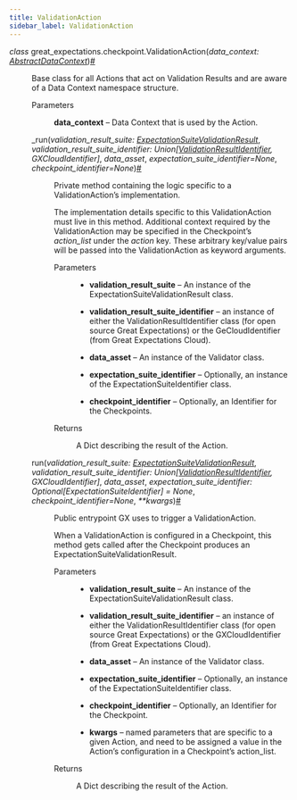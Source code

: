 ```yaml
---
title: ValidationAction
sidebar_label: ValidationAction
---
```



<section class="sphinx-api-doc" id="validationaction">

<dl class="py class">
<dt class="sig sig-object py" id="great_expectations.checkpoint.ValidationAction">
<em class="property"><span class="pre">class</span><span class="w"> </span></em><span class="sig-prename descclassname"><span class="pre">great_expectations.checkpoint.</span></span><span class="sig-name descname"><span class="pre">ValidationAction</span></span><span class="sig-paren">(</span><em class="sig-param"><span class="n"><span class="pre">data_context</span></span><span class="p"><span class="pre">:</span></span><span class="w"> </span><span class="n"><a class="reference internal" href="https://docs.greatexpectations.io/docs/0.17.23/reference/api/data_context/AbstractDataContext_class#great_expectations.data_context.AbstractDataContext" title="great_expectations.data_context.AbstractDataContext"><span class="pre">AbstractDataContext</span></a></span></em><span class="sig-paren">)</span><a class="headerlink" href="#great_expectations.checkpoint.ValidationAction" title="Permalink to this definition">#</a></dt>
<dd><p>Base class for all Actions that act on Validation Results and are aware of a Data Context namespace structure.</p>
<dl class="field-list simple">
<dt class="field-odd">Parameters</dt>
<dd class="field-odd"><p><strong>data_context</strong> – Data Context that is used by the Action.</p>
</dd>
</dl>
<dl class="py method">
<dt class="sig sig-object py" id="great_expectations.checkpoint.ValidationAction._run">
<span class="sig-name descname"><span class="pre">_run</span></span><span class="sig-paren">(</span><em class="sig-param"><span class="n"><span class="pre">validation_result_suite</span></span><span class="p"><span class="pre">:</span></span><span class="w"> </span><span class="n"><a class="reference internal" href="https://docs.greatexpectations.io/docs/0.17.23/reference/api/core/ExpectationSuiteValidationResult_class#great_expectations.core.ExpectationSuiteValidationResult" title="great_expectations.core.ExpectationSuiteValidationResult"><span class="pre">ExpectationSuiteValidationResult</span></a></span></em>, <em class="sig-param"><span class="n"><span class="pre">validation_result_suite_identifier</span></span><span class="p"><span class="pre">:</span></span><span class="w"> </span><span class="n"><span class="pre">Union</span><span class="p"><span class="pre">[</span></span><a class="reference internal" href="https://docs.greatexpectations.io/docs/0.17.23/reference/api/data_context/types/resource_identifiers/ValidationResultIdentifier_class#great_expectations.data_context.types.resource_identifiers.ValidationResultIdentifier" title="great_expectations.data_context.types.resource_identifiers.ValidationResultIdentifier"><span class="pre">ValidationResultIdentifier</span></a><span class="p"><span class="pre">,</span></span><span class="w"> </span><span class="pre">GXCloudIdentifier</span><span class="p"><span class="pre">]</span></span></span></em>, <em class="sig-param"><span class="n"><span class="pre">data_asset</span></span></em>, <em class="sig-param"><span class="n"><span class="pre">expectation_suite_identifier</span></span><span class="o"><span class="pre">=</span></span><span class="default_value"><span class="pre">None</span></span></em>, <em class="sig-param"><span class="n"><span class="pre">checkpoint_identifier</span></span><span class="o"><span class="pre">=</span></span><span class="default_value"><span class="pre">None</span></span></em><span class="sig-paren">)</span><a class="headerlink" href="#great_expectations.checkpoint.ValidationAction._run" title="Permalink to this definition">#</a></dt>
<dd><p>Private method containing the logic specific to a ValidationAction’s implementation.</p>
<p>The implementation details specific to this ValidationAction must live in this method.
Additional context required by the ValidationAction may be specified in the Checkpoint’s
<cite>action_list</cite> under the <cite>action</cite> key. These arbitrary key/value pairs will be passed into
the ValidationAction as keyword arguments.</p>
<dl class="field-list simple">
<dt class="field-odd">Parameters</dt>
<dd class="field-odd"><ul class="simple">
<li><p><strong>validation_result_suite</strong> – An instance of the ExpectationSuiteValidationResult class.</p></li>
<li><p><strong>validation_result_suite_identifier</strong> – an instance of either the ValidationResultIdentifier
class (for open source Great Expectations) or the GeCloudIdentifier (from Great Expectations Cloud).</p></li>
<li><p><strong>data_asset</strong> – An instance of the Validator class.</p></li>
<li><p><strong>expectation_suite_identifier</strong> – Optionally, an instance of the ExpectationSuiteIdentifier class.</p></li>
<li><p><strong>checkpoint_identifier</strong> – Optionally, an Identifier for the Checkpoints.</p></li>
</ul>
</dd>
<dt class="field-even">Returns</dt>
<dd class="field-even"><p>A Dict describing the result of the Action.</p>
</dd>
</dl>
</dd></dl>
<dl class="py method">
<dt class="sig sig-object py" id="great_expectations.checkpoint.ValidationAction.run">
<span class="sig-name descname"><span class="pre">run</span></span><span class="sig-paren">(</span><em class="sig-param"><span class="n"><span class="pre">validation_result_suite</span></span><span class="p"><span class="pre">:</span></span><span class="w"> </span><span class="n"><a class="reference internal" href="https://docs.greatexpectations.io/docs/0.17.23/reference/api/core/ExpectationSuiteValidationResult_class#great_expectations.core.ExpectationSuiteValidationResult" title="great_expectations.core.ExpectationSuiteValidationResult"><span class="pre">ExpectationSuiteValidationResult</span></a></span></em>, <em class="sig-param"><span class="n"><span class="pre">validation_result_suite_identifier</span></span><span class="p"><span class="pre">:</span></span><span class="w"> </span><span class="n"><span class="pre">Union</span><span class="p"><span class="pre">[</span></span><a class="reference internal" href="https://docs.greatexpectations.io/docs/0.17.23/reference/api/data_context/types/resource_identifiers/ValidationResultIdentifier_class#great_expectations.data_context.types.resource_identifiers.ValidationResultIdentifier" title="great_expectations.data_context.types.resource_identifiers.ValidationResultIdentifier"><span class="pre">ValidationResultIdentifier</span></a><span class="p"><span class="pre">,</span></span><span class="w"> </span><span class="pre">GXCloudIdentifier</span><span class="p"><span class="pre">]</span></span></span></em>, <em class="sig-param"><span class="n"><span class="pre">data_asset</span></span></em>, <em class="sig-param"><span class="n"><span class="pre">expectation_suite_identifier</span></span><span class="p"><span class="pre">:</span></span><span class="w"> </span><span class="n"><span class="pre">Optional</span><span class="p"><span class="pre">[</span></span><span class="pre">ExpectationSuiteIdentifier</span><span class="p"><span class="pre">]</span></span></span><span class="w"> </span><span class="o"><span class="pre">=</span></span><span class="w"> </span><span class="default_value"><span class="pre">None</span></span></em>, <em class="sig-param"><span class="n"><span class="pre">checkpoint_identifier</span></span><span class="o"><span class="pre">=</span></span><span class="default_value"><span class="pre">None</span></span></em>, <em class="sig-param"><span class="o"><span class="pre">**</span></span><span class="n"><span class="pre">kwargs</span></span></em><span class="sig-paren">)</span><a class="headerlink" href="#great_expectations.checkpoint.ValidationAction.run" title="Permalink to this definition">#</a></dt>
<dd><p>Public entrypoint GX uses to trigger a ValidationAction.</p>
<p>When a ValidationAction is configured in a Checkpoint, this method gets called
after the Checkpoint produces an ExpectationSuiteValidationResult.</p>
<dl class="field-list simple">
<dt class="field-odd">Parameters</dt>
<dd class="field-odd"><ul class="simple">
<li><p><strong>validation_result_suite</strong> – An instance of the ExpectationSuiteValidationResult class.</p></li>
<li><p><strong>validation_result_suite_identifier</strong> – an instance of either the ValidationResultIdentifier class (for open source Great Expectations) or the GXCloudIdentifier (from Great Expectations Cloud).</p></li>
<li><p><strong>data_asset</strong> – An instance of the Validator class.</p></li>
<li><p><strong>expectation_suite_identifier</strong> – Optionally, an instance of the ExpectationSuiteIdentifier class.</p></li>
<li><p><strong>checkpoint_identifier</strong> – Optionally, an Identifier for the Checkpoint.</p></li>
<li><p><strong>kwargs</strong> – named parameters that are specific to a given Action, and need to be assigned a value in the Action’s configuration in a Checkpoint’s action_list.</p></li>
</ul>
</dd>
<dt class="field-even">Returns</dt>
<dd class="field-even"><p>A Dict describing the result of the Action.</p>
</dd>
</dl>
</dd></dl>
</dd></dl>
</section>